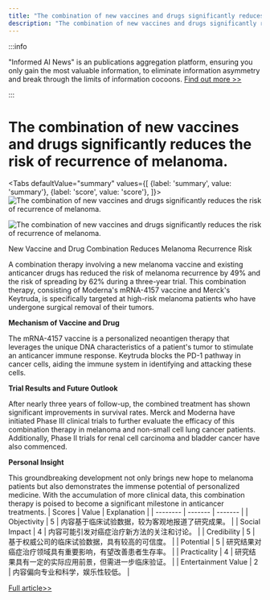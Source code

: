 ```yaml
---
title: "The combination of new vaccines and drugs significantly reduces the risk of recurrence of melanoma."
description: "The combination of new vaccines and drugs significantly reduces the risk of recurrence of melanoma."
---
```



:::info

"Informed AI News" is an publications aggregation platform, ensuring you only gain the most valuable information, to eliminate information asymmetry and break through the limits of information cocoons.  [Find out more >>](/)

:::

# The combination of new vaccines and drugs significantly reduces the risk of recurrence of melanoma.


<Tabs
	defaultValue="summary"
	values={[
	{label: 'summary', value: 'summary'},
	{label: 'score', value: 'score'},
]}>
<TabItem value="summary">
<img
  src="https://image.informedainews.com/2024/06/Hea-Omn-1717551888-0.jpg"
  alt="The combination of new vaccines and drugs significantly reduces the risk of recurrence of melanoma."
/>

<img
  src="https://image.informedainews.com/2024/06/Hea-86F-1717551888-1.jpg"
  alt="The combination of new vaccines and drugs significantly reduces the risk of recurrence of melanoma."
/>



New Vaccine and Drug Combination Reduces Melanoma Recurrence Risk

A combination therapy involving a new melanoma vaccine and existing anticancer drugs has reduced the risk of melanoma recurrence by 49% and the risk of spreading by 62% during a three-year trial. This combination therapy, consisting of Moderna's mRNA-4157 vaccine and Merck's Keytruda, is specifically targeted at high-risk melanoma patients who have undergone surgical removal of their tumors.

**Mechanism of Vaccine and Drug**

The mRNA-4157 vaccine is a personalized neoantigen therapy that leverages the unique DNA characteristics of a patient's tumor to stimulate an anticancer immune response. Keytruda blocks the PD-1 pathway in cancer cells, aiding the immune system in identifying and attacking these cells.

**Trial Results and Future Outlook**

After nearly three years of follow-up, the combined treatment has shown significant improvements in survival rates. Merck and Moderna have initiated Phase III clinical trials to further evaluate the efficacy of this combination therapy in melanoma and non-small cell lung cancer patients. Additionally, Phase II trials for renal cell carcinoma and bladder cancer have also commenced.

**Personal Insight**

This groundbreaking development not only brings new hope to melanoma patients but also demonstrates the immense potential of personalized medicine. With the accumulation of more clinical data, this combination therapy is poised to become a significant milestone in anticancer treatments.
</TabItem>
<TabItem value="score">
	| Scores     | Value   | Explanation |
	| -------- | ------- | ------- |
	| Objectivity  | 5    | 内容基于临床试验数据，较为客观地报道了研究成果。    |
	| Social Impact | 4     | 内容可能引发对癌症治疗新方法的关注和讨论。    |
	| Credibility    | 5    | 基于权威公司的临床试验数据，具有较高的可信度。    |
	| Potential    | 5    | 研究结果对癌症治疗领域具有重要影响，有望改善患者生存率。    |
	| Practicality    | 4    | 研究结果具有一定的实际应用前景，但需进一步临床验证。    |
	| Entertainment Value    | 2    | 内容偏向专业和科学，娱乐性较低。    |
</TabItem>
</Tabs>

[Full article>>](https://www.cnbeta.com.tw/articles/science/1433519.htm)
